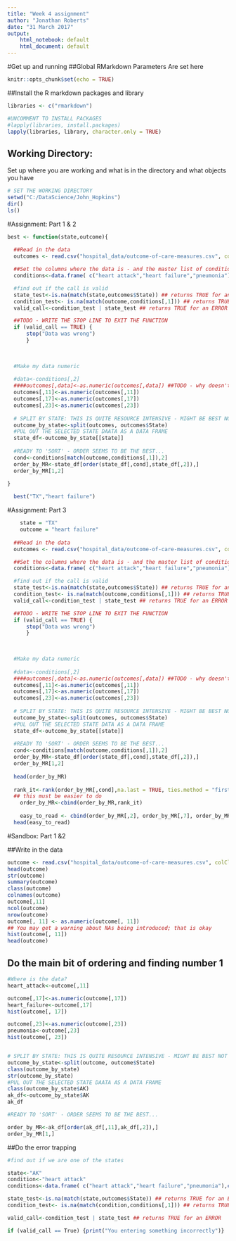 ```yaml
---
title: "Week 4 assignment"
author: "Jonathan Roberts"
date: "31 March 2017"
output: 
    html_notebook: default
    html_document: default
---
```


#Get up and running
##Global RMarkdown Parameters
Are set here

```r
knitr::opts_chunk$set(echo = TRUE)
```

##Install the R markdown packages and library

```r
libraries <- c("rmarkdown")

#UNCOMMENT TO INSTALL PACKAGES
#lapply(libraries, install.packages)
lapply(libraries, library, character.only = TRUE)
```


## Working Directory: 
Set up where you are working and what is in the directory and what objects you have
 
```r

# SET THE WORKING DIRECTORY
setwd("C:/DataScience/John_Hopkins")
dir()
ls()

```

#Assignment: Part 1 & 2

```r

best <- function(state,outcome){
  
  ##Read in the data
  outcomes <- read.csv("hospital_data/outcome-of-care-measures.csv", colClasses = "character")

  ##Set the columns where the data is - and the master list of conditions
  conditions<-data.frame( c("heart attack","heart failure","pneumonia"),c(11,17,23))

  #find out if the call is valid
  state_test<-is.na(match(state,outcomes$State)) ## returns TRUE for an ERROR
  condition_test<- is.na(match(outcome,conditions[,1])) ## returns TRUE for an ERROR
  valid_call<-condition_test | state_test ## returns TRUE for an ERROR

  ##TODO - WRITE THE STOP LINE TO EXIT THE FUNCTION
  if (valid_call == TRUE) {
      stop("Data was wrong") 
      }

  
  
  #Make my data numeric
  
  #data<-conditions[,2]
  ####outcomes[,data]<-as.numeric(outcomes[,data]) ##TODO - why doesn't this work??
  outcomes[,11]<-as.numeric(outcomes[,11])
  outcomes[,17]<-as.numeric(outcomes[,17])  
  outcomes[,23]<-as.numeric(outcomes[,23])
  
  # SPLIT BY STATE: THIS IS QUITE RESOURCE INTENSIVE - MIGHT BE BEST NOT TO 'FILTER' ON STATE NAME.
  outcome_by_state<-split(outcomes, outcomes$State)
  #PUL OUT THE SELECTED STATE DAATA AS A DATA FRAME
  state_df<-outcome_by_state[[state]]
  
  #READY TO 'SORT' - ORDER SEEMS TO BE THE BEST...
  cond<-conditions[match(outcome,conditions[,1]),2]  
  order_by_MR<-state_df[order(state_df[,cond],state_df[,2]),]
  order_by_MR[1,2]
  
}

  best("TX","heart failure")

```

#Assignment: Part 3

```r

  
    state = "TX"
    outcome = "heart failure"
    
  ##Read in the data
  outcomes <- read.csv("hospital_data/outcome-of-care-measures.csv", colClasses = "character")

  ##Set the columns where the data is - and the master list of conditions
  conditions<-data.frame( c("heart attack","heart failure","pneumonia"),c(11,17,23))

  #find out if the call is valid
  state_test<-is.na(match(state,outcomes$State)) ## returns TRUE for an ERROR
  condition_test<- is.na(match(outcome,conditions[,1])) ## returns TRUE for an ERROR
  valid_call<-condition_test | state_test ## returns TRUE for an ERROR

  ##TODO - WRITE THE STOP LINE TO EXIT THE FUNCTION
  if (valid_call == TRUE) {
      stop("Data was wrong") 
      }

  
  
  #Make my data numeric
  
  #data<-conditions[,2]
  ####outcomes[,data]<-as.numeric(outcomes[,data]) ##TODO - why doesn't this work??
  outcomes[,11]<-as.numeric(outcomes[,11])
  outcomes[,17]<-as.numeric(outcomes[,17])  
  outcomes[,23]<-as.numeric(outcomes[,23])
  
  # SPLIT BY STATE: THIS IS QUITE RESOURCE INTENSIVE - MIGHT BE BEST NOT TO 'FILTER' ON STATE NAME.
  outcome_by_state<-split(outcomes, outcomes$State)
  #PUL OUT THE SELECTED STATE DATA AS A DATA FRAME
  state_df<-outcome_by_state[[state]]
  
  #READY TO 'SORT' - ORDER SEEMS TO BE THE BEST...
  cond<-conditions[match(outcome,conditions[,1]),2]  
  order_by_MR<-state_df[order(state_df[,cond],state_df[,2]),]
  order_by_MR[1,2]
  
  head(order_by_MR)
  
  rank_it<-rank(order_by_MR[,cond],na.last = TRUE, ties.method = "first")
  ## this must be easier to do
    order_by_MR<-cbind(order_by_MR,rank_it)
  
    easy_to_read <- cbind(order_by_MR[,2], order_by_MR[,7], order_by_MR[,11], order_by_MR[,17], order_by_MR[,23], order_by_MR[,47])
  head(easy_to_read)


```



#Sandbox: Part 1 &2

##Write in the data

```r

outcome <- read.csv("hospital_data/outcome-of-care-measures.csv", colClasses = "character")
head(outcome)
str(outcome)
summary(outcome)
class(outcome)
colnames(outcome)
outcome[,11]
ncol(outcome)
nrow(outcome)
outcome[, 11] <- as.numeric(outcome[, 11])
## You may get a warning about NAs being introduced; that is okay
hist(outcome[, 11])
head(outcome)

```

## Do the main bit of ordering and finding number 1
```r
#Where is the data?
heart_attack<-outcome[,11]

outcome[,17]<-as.numeric(outcome[,17])
heart_failure<-outcome[,17]
hist(outcome[, 17])

outcome[,23]<-as.numeric(outcome[,23])
pneumonia<-outcome[,23]
hist(outcome[, 23])


# SPLIT BY STATE: THIS IS QUITE RESOURCE INTENSIVE - MIGHT BE BEST NOT TO SPLIT AND 'FILTER' ON STATE NAME.
outcome_by_state<-split(outcome, outcome$State)
class(outcome_by_state)
str(outcome_by_state)
#PUL OUT THE SELECTED STATE DAATA AS A DATA FRAME
class(outcome_by_state$AK)
ak_df<-outcome_by_state$AK
ak_df

#READY TO 'SORT' - ORDER SEEMS TO BE THE BEST...

order_by_MR<-ak_df[order(ak_df[,11],ak_df[,2]),]
order_by_MR[1,]

```

##Do the error trapping
```r
#find out if we are one of the states

state<-"AK"
condition<-"heart attack"
conditions<-data.frame( c("heart attack","heart failure","pneumonia"),c(11,17,23))

state_test<-is.na(match(state,outcomes$State)) ## returns TRUE for an ERROR
condition_test<- is.na(match(condition,conditions[,1])) ## returns TRUE for an ERROR

valid_call<-condition_test | state_test ## returns TRUE for an ERROR

if (valid_call == True) {print("You entering something incorrectly")}



```




